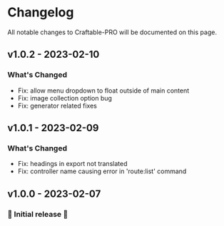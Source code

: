 # Changelog

All notable changes to Craftable-PRO will be documented on this page.

## v1.0.2 - 2023-02-10

### What's Changed

- Fix: allow menu dropdown to float outside of main content
- Fix: image collection option bug
- Fix: generator related fixes

## v1.0.1 - 2023-02-09

### What's Changed

- Fix: headings in export not translated
- Fix: controller name causing error in 'route:list' command

## v1.0.0 - 2023-02-07

### 🎉 Initial release 🎉
